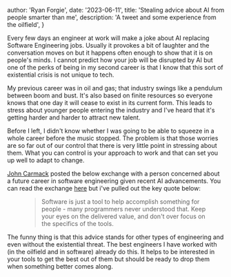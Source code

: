 
  author: 'Ryan Forgie',
  date: '2023-06-11',
  title: 'Stealing advice about AI from people smarter than me',
  description: 'A tweet and some experience from the oilfield',
}


Every few days an engineer at work will make a joke about AI replacing Software Engineering jobs. Usually it provokes a bit of laughter and the conversation moves on but it happens often enough to show that it is on people's minds. I cannot predict how your job will be disrupted by AI but one of the perks of being in my second career is that I know that this sort of existential crisis is not unique to tech.

My previous career was in oil and gas; that industry swings like a pendulum between boom and bust. It's also based on finite resources so everyone knows that one day it will cease to exist in its current form. This leads to stress about younger people entering the industry and I've heard that it's getting harder and harder to attract new talent.

Before I left, I didn't know whether I was going to be able to squeeze in a whole career before the music stopped. The problem is that those worries are so far out of our control that there is very little point in stressing about them. What you can control is your approach to work and that can set you up well to adapt to change.

[John Carmack](https://en.wikipedia.org/wiki/John_Carmack) posted the below exchange with a person concerned about a future career in software engineering given recent AI advancements. You can read the exchange [here](https://twitter.com/ID_AA_Carmack/status/1637087219591659520) but i've pulled out the key quote below:

<figure>
  <blockquote cite="https://twitter.com/ID_AA_Carmack/status/1637087219591659520">
    Software is just a tool to help accomplish something for people - many
    programmers never understood that. Keep your eyes on the delivered value,
    and don't over focus on the specifics of the tools.
  </blockquote>
</figure>

The funny thing is that this advice stands for other types of engineering and even without the existential threat. The best engineers I have worked with (in the oilfield and in software) already do this. It helps to be interested in your tools to get the best out of them but should be ready to drop them when something better comes along.
